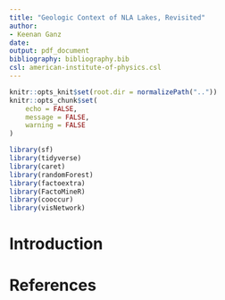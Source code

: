 ```yaml
---
title: "Geologic Context of NLA Lakes, Revisited"
author:
- Keenan Ganz
date: 
output: pdf_document
bibliography: bibliography.bib
csl: american-institute-of-physics.csl
---
```


```r
knitr::opts_knit$set(root.dir = normalizePath(".."))
knitr::opts_chunk$set(
	echo = FALSE,
	message = FALSE,
	warning = FALSE
)
```
```r
library(sf)
library(tidyverse)
library(caret)
library(randomForest)
library(factoextra)
library(FactoMineR)
library(cooccur)
library(visNetwork)
```

# Introduction

# References